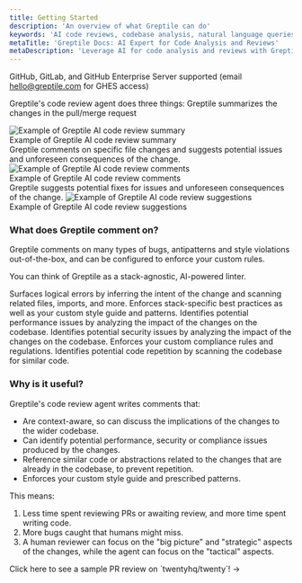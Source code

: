 ```yaml
---
title: Getting Started
description: 'An overview of what Greptile can do'
keywords: 'AI code reviews, codebase analysis, natural language queries, GitHub integration, Slack integration, PR review agent'
metaTitle: 'Greptile Docs: AI Expert for Code Analysis and Reviews'
metaDescription: 'Leverage AI for code analysis and reviews with Greptile. Get expert insights on your codebase through natural language queries and integrations.'
---
```



<Note>GitHub, GitLab, and GitHub Enterprise Server supported (email hello@greptile.com for GHES access)</Note>

Greptile's code review agent does three things:
<Steps>
<Step title="Summarizes Changes">
Greptile summarizes the changes in the pull/merge request

<Frame>
  <img src="/images/cr-bot/summary.png" alt="Example of Greptile AI code review summary" />
  <figcaption>Example of Greptile AI code review summary</figcaption>
</Frame>
</Step>
<Step title="Comments on Issues">
Greptile comments on specific file changes and suggests potential issues and unforeseen consequences of the change.

<Frame>
  <img src="/images/cr-bot/cr-comment.png" alt="Example of Greptile AI code review comments" />
  <figcaption>Example of Greptile AI code review comments</figcaption>
</Frame>
</Step>
<Step title="Suggests Fixes">
Greptile suggests potential fixes for issues and unforeseen consequences of the change.
<Frame>
  <img src="/images/cr-bot/cr-suggestion.png" alt="Example of Greptile AI code review suggestions" />
  <figcaption>Example of Greptile AI code review suggestions</figcaption>
</Frame>
</Step>
</Steps>

### What does Greptile comment on?

Greptile comments on many types of bugs, antipatterns and style violations out-of-the-box, and can be configured to enforce your custom rules. 

You can think of Greptile as a stack-agnostic, AI-powered linter.

<Card title="Logic" icon="lightbulb" horizontal> 
    Surfaces logical errors by inferring the intent of the change and scanning related files, imports, and more.
</Card>

<Card title="Style" icon="code" horizontal> 
    Enforces stack-specific best practices as well as your custom style guide and patterns.
</Card>

<Card title="Performance" icon="gauge-high" horizontal>
    Identifies potential performance issues by analyzing the impact of the changes on the codebase.
</Card>

<Card title="Security" icon="shield" horizontal>
    Identifies potential security issues by analyzing the impact of the changes on the codebase.
</Card>

<Card title="Compliance" icon="list-check" horizontal>
    Enforces your custom compliance rules and regulations.
</Card>

<Card title="Code Repetition" icon="copy" horizontal>
    Identifies potential code repetition by scanning the codebase for similar code.
</Card>


### Why is it useful?

Greptile's code review agent writes comments that:

- Are context-aware, so can discuss the implications of the changes to the wider codebase.
- Can identify potential performance, security or compliance issues produced by the changes.
- Reference similar code or abstractions related to the changes that are already in the codebase, to prevent repetition.
- Enforces your custom style guide and prescribed patterns.

This means:
1. Less time spent reviewing PRs or awaiting review, and more time spent writing code.
2. More bugs caught that humans might miss.
3. A human reviewer can focus on the "big picture" and "strategic" aspects of the changes, while the agent can focus on the "tactical" aspects.


<Card href="https://github.com/twentyhq/twenty/pull/5718">
  Click here to see a sample PR review on `twentyhq/twenty`! ->
</Card>



